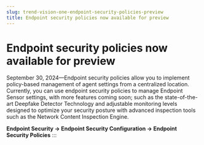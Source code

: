 ```yaml
---
slug: trend-vision-one-endpoint-security-policies-preview
title: Endpoint security policies now available for preview
---
```

# Endpoint security policies now available for preview

September 30, 2024—Endpoint security policies allow you to implement policy-based management of agent settings from a centralized location. Currently, you can use endpoint security policies to manage Endpoint Sensor settings, with more features coming soon; such as the state-of-the-art Deepfake Detector Technology and adjustable monitoring levels designed to optimize your security posture with advanced inspection tools such as the Network Content Inspection Engine.

**Endpoint Security → Endpoint Security Configuration → Endpoint Security Policies**
:::
